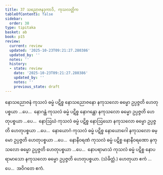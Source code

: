 ```yaml
---
title: 37 သညောဇနဒုကာဒိ, ကုသလတ္တိက
tableOfContents: false
sidebar:
  order: 38
type: tipitaka
basket: ab
book: p15
review:
  current: review
  updated: '2025-10-23T09:21:27.280386'
  updated_by: ''
  notes: ''
  history:
  - state: review
    date: '2025-10-23T09:21:27.280386'
    updated_by: ''
    notes: ''
    previous_state: draft
---
```



<ReviewStatus review={frontmatter.review} showDetails={true} />

<HypothesisAnnotation frontmatter={frontmatter} />

<DynamicBreadcrumb />

<Division number="46" book="p15" e="ch" v="40" p="228">

<Paragraph number="137" book="p15">
နောသညောဇနံ ကုသလံ ဓမ္မံ ပဋိစ္စ နောသညောဇနော နကုသလော ဓမ္မော ဥပ္ပဇ္ဇတိ ဟေတုပစ္စယာ …ပေ…  နောဂန္ထံ ကုသလံ ဓမ္မံ ပဋိစ္စ နောဂန္ထော နကုသလော ဓမ္မော ဥပ္ပဇ္ဇတိ ဟေတုပစ္စယာ …ပေ…  နောဩဃံ ကုသလံ ဓမ္မံ ပဋိစ္စ နောဩဃော နကုသလော ဓမ္မော ဥပ္ပဇ္ဇတိ ဟေတုပစ္စယာ …ပေ…  နောယောဂံ ကုသလံ ဓမ္မံ ပဋိစ္စ နောယောဂေါ နကုသလော ဓမ္မော ဥပ္ပဇ္ဇတိ ဟေတုပစ္စယာ …ပေ…  နောနီဝရဏံ ကုသလံ ဓမ္မံ ပဋိစ္စ နောနီဝရဏော နကုသလော ဓမ္မော ဥပ္ပဇ္ဇတိ ဟေတုပစ္စယာ …ပေ…  နောပရာမာသံ ကုသလံ ဓမ္မံ ပဋိစ္စ နောပရာမာသော နကုသလော ဓမ္မော ဥပ္ပဇ္ဇတိ ဟေတုပစ္စယာ. (သံခိတ္တံ.)
</Paragraph>

<Paragraph number="138" book="p15">
ဟေတုယာ ဧကံ …ပေ…  အဝိဂတေ ဧကံ.
</Paragraph>
</Division>